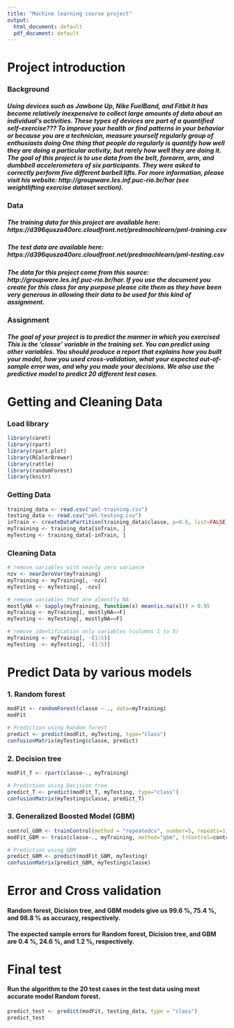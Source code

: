 ```yaml
---
title: "Machine learning course project"
output:
  html_document: default
  pdf_document: default
---
```


# Project introduction
### Background
##### Using devices such as Jawbone Up, Nike FuelBand, and Fitbit It has become relatively inexpensive to collect large amounts of data about an individual's activities. These types of devices are part of a quantified self-exercise??? To improve your health or find patterns in your behavior or because you are a technician, measure yourself regularly group of enthusiasts doing One thing that people do regularly is quantify how well they are doing a particular activity, but rarely how well they are doing it. The goal of this project is to use data from the belt, forearm, arm, and dumbbell accelerometers of six participants. They were asked to correctly perform five different barbell lifts. For more information, please visit his website: http://groupware.les.inf.puc-rio.br/har (see weightlifting exercise dataset section).

### Data
##### The training data for this project are available here: https://d396qusza40orc.cloudfront.net/predmachlearn/pml-training.csv
##### The test data are available here: https://d396qusza40orc.cloudfront.net/predmachlearn/pml-testing.csv
##### The data for this project come from this source: http://groupware.les.inf.puc-rio.br/har. If you use the document you create for this class for any purpose please cite them as they have been very generous in allowing their data to be used for this kind of assignment.

### Assignment
##### The goal of your project is to predict the manner in which you exercised This is the 'classe' variable in the training set. You can predict using other variables. You should produce a report that explains how you built your model, how you used cross-validation, what your expected out-of-sample error was, and why you made your decisions. We also use the predictive model to predict 20 different test cases.

# Getting and Cleaning Data
### Load library
```r
library(caret)
library(rpart)
library(rpart.plot)
library(RColorBrewer)
library(rattle)
library(randomForest)
library(knitr)
```
### Getting Data
```r
training_data <- read.csv("pml-training.csv")
testing_data <- read.csv("pml-testing.csv")
inTrain <- createDataPartition(training_data$classe, p=0.6, list=FALSE)
myTraining <- training_data[inTrain, ]
myTesting <- training_data[-inTrain, ]
```
### Cleaning Data
```r
# remove variables with nearly zero variance
nzv <- nearZeroVar(myTraining)
myTraining <- myTraining[, -nzv]
myTesting <- myTesting[, -nzv]

# remove variables that are almostly NA
mostlyNA <- sapply(myTraining, function(x) mean(is.na(x))) > 0.95
myTrainig <- myTraining[, mostlyNA==F]
myTesting <- myTesting[, mostlyNA==F]

# remove identification only variables (columns 1 to 5)
myTraining <- myTrainig[, -(1:5)]
myTesting  <- myTesting[, -(1:5)]
```
# Predict Data by various models
### 1. Random forest
```r
modFit <- randomForest(classe ~ ., data=myTraining)
modFit

# Prediction using Random forest
predict <- predict(modFit, myTesting, type="class")
confusionMatrix(myTesting$classe, predict)
```
### 2. Decision tree
```r
modFit_T <- rpart(classe~., myTraining)

# Prediction using Decision tree
predict_T <- predict(modFit_T, myTesting, type="class")
confusionMatrix(myTesting$classe, predict_T)
```
### 3. Generalized Boosted Model (GBM)
```r
control_GBM <- trainControl(method = "repeatedcv", number=5, repeats=1)
modFit_GBM <- train(classe~., myTraining, method="gbm", trControl=control_GBM, verbose=FALSE)
```
```r
# Prediction using GBM
predict_GBM <- predict(modFit_GBM, myTesting)
confusionMatrix(predict_GBM, myTesting$classe)
```

# Error and Cross validation
#### Random forest, Dicision tree, and GBM models give us 99.6 %, 75.4 %, and 98.8 % as accuracy, respectively.
#### The expected sample errors for Random forest, Dicision tree, and GBM are 0.4 %, 24.6 %, and 1.2 %, respectively.

# Final test
#### Run the algorithm to the 20 test cases in the test data using most accurate model Random forest.
```r
predict_test <- predict(modFit, testing_data, type = "class")
predict_test
```